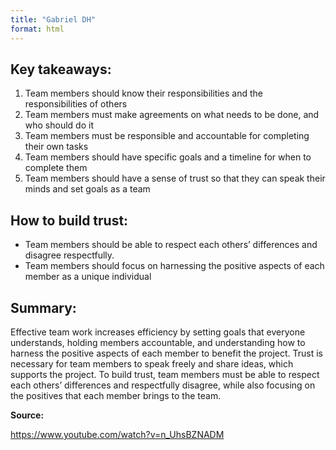 ```yaml
---
title: "Gabriel DH"
format: html
---
```


## Key takeaways:

1. Team members should know their responsibilities and the responsibilities of others
2. Team members must make agreements on what needs to be done, and who should do it
3. Team members must be responsible and accountable for completing their own tasks
4. Team members should have specific goals and a timeline for when to complete them
5. Team members should have a sense of trust so that they can speak their minds and set goals as a team

## How to build trust:

- Team members should be able to respect each others' differences and disagree respectfully.
- Team members should focus on harnessing the positive aspects of each member as a unique individual

## Summary:

Effective team work increases efficiency by setting goals that everyone understands, holding members accountable, and understanding how to harness the positive aspects of each member to benefit the project. Trust is necessary for team members to speak freely and share ideas, which supports the project. To build trust, team members must be able to respect each others' differences and respectfully disagree, while also focusing on the positives that each member brings to the team.


**Source:**

<https://www.youtube.com/watch?v=n_UhsBZNADM>
